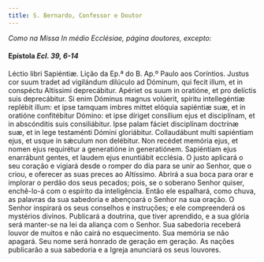 ```yaml
---
title: S. Bernardo, Confessor e Doutor
---
```


<em>Como na Missa In médio Ecclésiae, página doutores, excepto:</em>

#### Epístola <em>Ecl. 39, 6-14</em>

<div class="container-fluid">
  <div class="row">
    <span class="text-justify">Léctio libri Sapiéntiæ.</span>
<span class="text-justify">
      Lição da Ep.ª do B. Ap.º Paulo aos Coríntios.
    </span>
<span class="text-justify">
      Justus cor suum tradet ad vigilándum dilúculo ad Dóminum, qui fecit illum,
      et in conspéctu Altíssimi deprecábitur. Apériet os suum in oratióne, et
      pro delíctis suis deprecábitur. Si enim Dóminus magnus volúerit, spíritu
      intellegéntiæ replébit illum: et ipse tamquam imbres mittet elóquia
      sapiéntiæ suæ, et in oratióne confitébitur Dómino: et ipse díriget
      consílium ejus et disciplínam, et in abscónditis suis consiliábitur. Ipse
      palam fáciet disciplínam doctrínæ suæ, et in lege testaménti Dómini
      gloriábitur. Collaudábunt multi sapiéntiam ejus, et usque in sǽculum non
      delébitur. Non recédet memória ejus, et nomen ejus requirétur a
      generatióne in generatiónem. Sapiéntiam ejus enarrábunt gentes, et laudem
      ejus enuntiábit ecclésia.
    </span>
<span class="text-justify">
      O justo aplicará o seu coração e vigiará desde o romper do dia para se
      unir ao Senhor, que o criou, e oferecer as suas preces ao Altíssimo.
      Abrirá a sua boca para orar e implorar o perdão dos seus pecados; pois, se
      o soberano Senhor quiser, enchê-lo-á com o espírito da inteligência. Então
      ele espalhará, como chuva, as palavras da sua sabedoria e abençoará o
      Senhor na sua oração. O Senhor inspirará os seus conselhos e instruções; e
      ele compreenderá os mystérios divinos. Publicará a doutrina, que tiver
      aprendido, e a sua glória será manter-se na lei da aliança com o Senhor.
      Sua sabedoria receberá louvor de muitos e não cairá no esquecimento. Sua
      memória se não apagará. Seu nome será honrado de geração em geração. As
      nações publicarão a sua sabedoria e a Igreja anunciará os seus louvores.
    </span>
</div>
